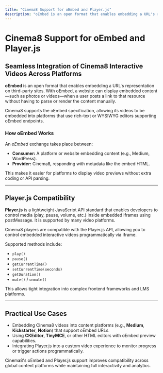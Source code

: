 ```yaml
---
title: "Cinema8 Support for oEmbed and Player.js"
description: "oEmbed is an open format that enables embedding a URL's representation on third-party sites. With oEmbed, a website can display embedded content (like photos or videos) when a user posts a link to that resource without needing to parse the resource directly."
---
```



# Cinema8 Support for oEmbed and Player.js

## Seamless Integration of Cinema8 Interactive Videos Across Platforms

**oEmbed** is an open format that enables embedding a URL's representation on third-party sites. With oEmbed, a website can display embedded content—such as photos or videos—when a user posts a link to that resource without having to parse or render the content manually.

<Callout type="info">
Cinema8 supports the oEmbed specification, allowing its videos to be embedded into platforms that use rich-text or WYSIWYG editors supporting oEmbed endpoints.
</Callout>

### How oEmbed Works

An *oEmbed* exchange takes place between:

- **Consumer:** A platform or website embedding content (e.g., Medium, WordPress).
- **Provider:** Cinema8, responding with metadata like the embed HTML.

This makes it easier for platforms to display video previews without extra coding or API parsing.

---

## Player.js Compatibility

**Player.js** is a lightweight JavaScript API standard that enables developers to control media (play, pause, volume, etc.) inside embedded iframes using postMessage. It is supported by many video platforms.

<Callout type="info">
Cinema8 players are compatible with the Player.js API, allowing you to control embedded interactive videos programmatically via iframe.
</Callout>

Supported methods include:

- `play()`
- `pause()`
- `getCurrentTime()`
- `setCurrentTime(seconds)`
- `getDuration()`
- `mute()` / `unmute()`

This allows tight integration into complex frontend frameworks and LMS platforms.

---

## Practical Use Cases

- Embedding Cinema8 videos into content platforms (e.g., **Medium**, **Kickstarter**, **Notion**) that support oEmbed URLs.
- Using **CKEditor**, **TinyMCE**, or other HTML editors with oEmbed preview capabilities.
- Integrating Player.js into a custom video experience to monitor progress or trigger actions programmatically.

<Callout type="important">
Cinema8's oEmbed and Player.js support improves compatibility across global content platforms while maintaining full interactivity and analytics.
</Callout>
